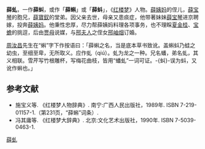 {{no footnotes|time=2019-06-17T08:15:13+00:00}}
{{refimprove|time=2019-06-17T08:15:13+00:00}}
'''薛虬'''，一作'''薛虯'''，或作「'''薛蝌'''」或「'''薛蚪'''」，《[[红楼梦|红楼梦]]》人物。[[薛姨妈|薛姨妈]]的侄儿，[[薛宝琴|薛宝琴]]的胞兄，[[薛寶釵|薛寶釵]]的堂弟。因父亲去世，母亲又患痰症，他带著妹妹[[薛宝琴|薛宝琴]]进京聘嫁，投奔[[薛姨妈|薛姨妈]]。他秉性忠厚，尽力帮薛姨妈料理各项事务，也不理睬[[夏金桂|夏金桂]]、[[宝蟾|宝蟾]]的挑逗，后由[[贾母|贾母]]说媒，与[[邢夫人_(红楼梦)|邢夫人]]之侄女[[邢岫烟|邢岫烟]]订婚。

[[周汝昌|周汝昌]]先生在“蝌”字下作按语曰：「薛蝌之名，当是底本草书致讹。盖蝌蚪乃蛙之幼虫，至细至卑，无所取义。应作虬（qiú）。虬为龙之一种。兄名蟠，弟名虬，其义相联。雪芹写竹根雕杯，写梅花曲枝，皆用“蟠虬”一词可证。-{虯}-误为蚪，又讹作蝌也。」

== 参考文献 ==
* 施宝义等. 《红楼梦人物辞典》. 南宁:广西人民出版社，1989年. ISBN 7-219-01157-1.（第231页，“薛蝌”词条）.
* 冯其庸等. 《红楼梦大辞典》. 北京:文化艺术出版社，1990年. ISBN 7-5039-0463-1.

{{fict-char-stub}}

[[Category:紅樓夢人物|薛虬]]